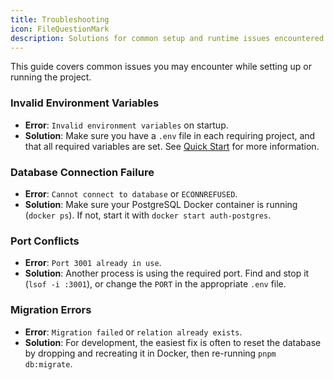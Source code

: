 ```yaml
---
title: Troubleshooting
icon: FileQuestionMark
description: Solutions for common setup and runtime issues encountered with the starter kit
---
```


This guide covers common issues you may encounter while setting up or running the project.

### Invalid Environment Variables

*   **Error**: `Invalid environment variables` on startup.
*   **Solution**: Make sure you have a `.env` file in each requiring project, and that all required variables are set. See [Quick Start](/docs/installation) for more information.

### Database Connection Failure

*   **Error**: `Cannot connect to database` or `ECONNREFUSED`.
*   **Solution**: Make sure your PostgreSQL Docker container is running (`docker ps`). If not, start it with `docker start auth-postgres`.

### Port Conflicts

*   **Error**: `Port 3001 already in use`.
*   **Solution**: Another process is using the required port. Find and stop it (`lsof -i :3001`), or change the `PORT` in the appropriate `.env` file.

### Migration Errors

*   **Error**: `Migration failed` or `relation already exists`.
*   **Solution**: For development, the easiest fix is often to reset the database by dropping and recreating it in Docker, then re-running `pnpm db:migrate`.
